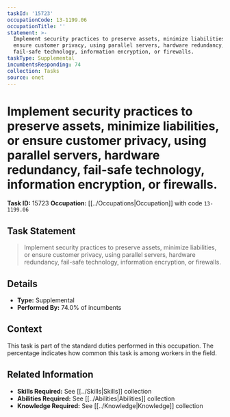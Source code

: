 ```yaml
---
taskId: '15723'
occupationCode: 13-1199.06
occupationTitle: ''
statement: >-
  Implement security practices to preserve assets, minimize liabilities, or
  ensure customer privacy, using parallel servers, hardware redundancy,
  fail-safe technology, information encryption, or firewalls.
taskType: Supplemental
incumbentsResponding: 74
collection: Tasks
source: onet
---
```

# Implement security practices to preserve assets, minimize liabilities, or ensure customer privacy, using parallel servers, hardware redundancy, fail-safe technology, information encryption, or firewalls.

**Task ID:** 15723
**Occupation:** [[../Occupations|Occupation]] with code `13-1199.06`

## Task Statement

> Implement security practices to preserve assets, minimize liabilities, or ensure customer privacy, using parallel servers, hardware redundancy, fail-safe technology, information encryption, or firewalls.

## Details

- **Type:** Supplemental
- **Performed By:** 74.0% of incumbents

## Context

This task is part of the standard duties performed in this occupation. The percentage indicates how common this task is among workers in the field.

## Related Information

- **Skills Required:** See [[../Skills|Skills]] collection
- **Abilities Required:** See [[../Abilities|Abilities]] collection
- **Knowledge Required:** See [[../Knowledge|Knowledge]] collection
